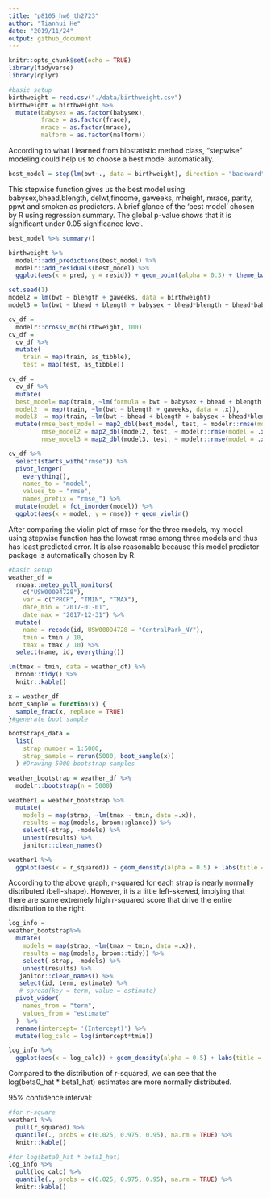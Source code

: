 ```yaml
---
title: "p8105_hw6_th2723"
author: "Tianhui He"
date: "2019/11/24"
output: github_document
---
```


```r
knitr::opts_chunk$set(echo = TRUE)
library(tidyverse)
library(dplyr)
```

```r
#basic setup
birthweight = read.csv("./data/birthweight.csv")
birthweight = birthweight %>% 
  mutate(babysex = as.factor(babysex),
         frace = as.factor(frace),
         mrace = as.factor(mrace),
         malform = as.factor(malform))
```
According to what I learned from biostatistic method class, "stepwise" modeling could help us to choose a best model automatically.
```r
best_model = step(lm(bwt~., data = birthweight), direction = "backward")
```
This stepwise function gives us the best model using babysex,bhead,blength, delwt,fincome, gaweeks, mheight, mrace, parity, ppwt and smoken as predictors. A brief glance of the 'best model' chosen by R using regression summary. The global p-value shows that it is significant under 0.05 significance level.
```r
best_model %>% summary()
```

```r
birthweight %>% 
  modelr::add_predictions(best_model) %>% 
  modelr::add_residuals(best_model) %>% 
  ggplot(aes(x = pred, y = resid)) + geom_point(alpha = 0.3) + theme_bw() + labs(x = "Fitted Value", y = 'Residuals', title = "Fitted value VS Residuals")
```
```r
set.seed(1)
model2 = lm(bwt ~ blength + gaweeks, data = birthweight)
model3 = lm(bwt ~ bhead + blength + babysex + bhead*blength + bhead*babysex + blength*babysex + bhead*blength*babysex, data = birthweight)

cv_df = 
  modelr::crossv_mc(birthweight, 100)
cv_df =
  cv_df %>% 
  mutate(
    train = map(train, as_tibble),
    test = map(test, as_tibble))

cv_df = 
  cv_df %>% 
  mutate(
  best_model= map(train, ~lm(formula = bwt ~ babysex + bhead + blength + delwt + fincome + gaweeks + mheight + mrace + parity + ppwt + smoken, data =.x)),
  model2  = map(train, ~lm(bwt ~ blength + gaweeks, data = .x)),
  model3  = map(train, ~lm(bwt ~ bhead + blength + babysex + bhead*blength + bhead*babysex + blength*babysex + bhead*blength*babysex, data = .x))) %>% 
  mutate(rmse_best_model = map2_dbl(best_model, test, ~ modelr::rmse(model = .x, data = .y)),
         rmse_model2 = map2_dbl(model2, test, ~ modelr::rmse(model = .x, data = .y)),
         rmse_model3 = map2_dbl(model3, test, ~ modelr::rmse(model = .x, data = .y)))

cv_df %>% 
  select(starts_with("rmse")) %>% 
  pivot_longer(
    everything(),
    names_to = "model", 
    values_to = "rmse",
    names_prefix = "rmse_") %>% 
  mutate(model = fct_inorder(model)) %>% 
  ggplot(aes(x = model, y = rmse)) + geom_violin()
```
After comparing the violin plot of rmse for the three models, my model using stepwise function has the lowest rmse among three models and thus has least predicted error. It is also reasonable because this model predictor package is automatically chosen by R.

```r
#basic setup
weather_df = 
  rnoaa::meteo_pull_monitors(
    c("USW00094728"),
    var = c("PRCP", "TMIN", "TMAX"), 
    date_min = "2017-01-01",
    date_max = "2017-12-31") %>%
  mutate(
    name = recode(id, USW00094728 = "CentralPark_NY"),
    tmin = tmin / 10,
    tmax = tmax / 10) %>%
  select(name, id, everything())

```

```r
lm(tmax ~ tmin, data = weather_df) %>% 
  broom::tidy() %>% 
  knitr::kable()
```
```r
x = weather_df
boot_sample = function(x) {
  sample_frac(x, replace = TRUE)
}#generate boot sample

bootstraps_data = 
  list(
    strap_number = 1:5000,
    strap_sample = rerun(5000, boot_sample(x))
  ) #Drawing 5000 bootstrap samples

weather_bootstrap = weather_df %>% 
  modelr::bootstrap(n = 5000) 

weather1 = weather_bootstrap %>% 
  mutate(
    models = map(strap, ~lm(tmax ~ tmin, data =.x)),
    results = map(models, broom::glance)) %>% 
    select(-strap, -models) %>% 
    unnest(results) %>% 
    janitor::clean_names() 
```

```r
weather1 %>% 
  ggplot(aes(x = r_squared)) + geom_density(alpha = 0.5) + labs(title = "Distribution of R-square")
```
According to the above graph, r-squared for each strap is nearly normally distributed (bell-shape). However, it is a little left-skewed, implying that there are some extremely high r-squared score that drive the entire distribution to the right.

```r
log_info = 
weather_bootstrap%>% 
  mutate(
    models = map(strap, ~lm(tmax ~ tmin, data =.x)),
    results = map(models, broom::tidy)) %>% 
    select(-strap, -models) %>% 
    unnest(results) %>% 
   janitor::clean_names() %>% 
   select(id, term, estimate) %>% 
   # spread(key = term, value = estimate)
  pivot_wider(
    names_from = "term",
    values_from = "estimate"
  )  %>%
  rename(intercept= '(Intercept)') %>% 
  mutate(log_calc = log(intercept*tmin)) 
```

```r
log_info %>% 
  ggplot(aes(x = log_calc)) + geom_density(alpha = 0.5) + labs(title = "Distribution of log(beta0_hat * beta1_hat)")
```
Compared to the distribution of r-squared, we can see that the log(beta0_hat * beta1_hat) estimates are more normally distributed.

95% confidence interval:
```r
#for r-square
weather1 %>% 
  pull(r_squared) %>% 
  quantile(., probs = c(0.025, 0.975, 0.95), na.rm = TRUE) %>% 
  knitr::kable()
```

```r
#for log(beta0_hat * beta1_hat)
log_info %>% 
  pull(log_calc) %>% 
  quantile(., probs = c(0.025, 0.975, 0.95), na.rm = TRUE) %>% 
  knitr::kable()
```


